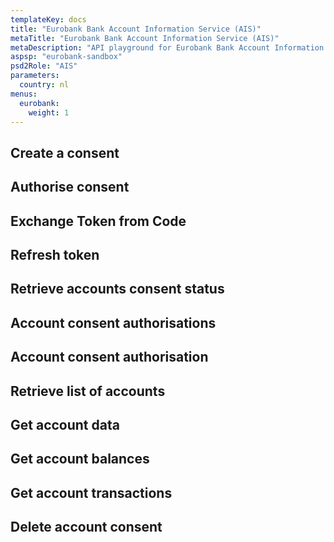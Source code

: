 ```yaml
---
templateKey: docs
title: "Eurobank Bank Account Information Service (AIS)"
metaTitle: "Eurobank Bank Account Information Service (AIS)"
metaDescription: "API playground for Eurobank Bank Account Information Service (AIS)"
aspsp: "eurobank-sandbox"
psd2Role: "AIS"
parameters:
  country: nl
menus:
  eurobank: 
    weight: 1
---
```








  <step>

  ## Create a consent

  <StepCreateAccountConsent requestOverride={eurobankAISPRequestOverride} />
  </step>
<step>

  ## Authorise consent

  <AuthoriseStep/>
</step>
<step>

  ## Exchange Token from Code

  <CreateToken/>
</step>
<step>

  ## Refresh token

  <RefreshToken/>
  </step>
  <step>

  ## Retrieve accounts consent status

  <AccountConsentStatus/>
  </step>
  <step>

  ## Account consent authorisations

  <StepAccountConsentAuthorisations/>
  </step>
  <step>

  ## Account consent authorisation

  <StepAccountConsentAuthorisation/>
  </step>
  <step>

  ## Retrieve list of accounts

  <StepAccounts/>
  </step>
  <step>

  ## Get account data

  <StepAccount/>
  </step>
  <step>

  ## Get account balances

  <StepBalances/>
  </step>
  <step>

  ## Get account transactions

  <StepTransactions/>
  </step>
  <step>

  ## Delete account consent

  <DeleteAccountConsent/>
  </step>

